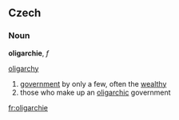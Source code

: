 ==Czech==

===Noun===
'''oligarchie''', ''f''

[[oligarchy]]
# [[government]] by only a few, often the [[wealthy]]
# those who make up an [[oligarchic]] government

[[fr:oligarchie]]